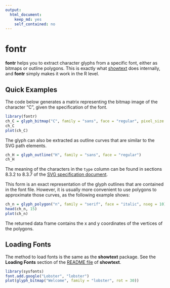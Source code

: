 ```yaml
---
output: 
  html_document: 
    keep_md: yes
    self_contained: no
---
```

# fontr

**fontr** helps you to extract character glyphs from a specific font, either as
bitmaps or outline polygons. This is exactly what
[showtext](https://github.com/yixuan/showtext) does internally, and **fontr**
simply makes it work in the R level.

## Quick Examples

The code below generates a matrix representing the bitmap image of the character
"C", given the specification of the font.

```r
library(fontr)
ch_C = glyph_bitmap("C", family = "sans", face = "regular", pixel_size = 20)
ch_C
plot(ch_C)
```

The glyph can also be extracted as outline curves that are similar to the SVG
path elements.

```r
ch_H = glyph_outline("H", family = "sans", face = "regular")
ch_H
```

The meaning of the characters in the `type` column can be found in sections
8.3.2 to 8.3.7 of the
[SVG specification document](http://www.w3.org/TR/SVG/paths.html).

This form is an exact representation of the glyph outlines that are contained
in the font file. However, it is usually more convenient to use polygons to
approximate those curves, as the following example shows:

```r
ch_n = glyph_polygon("n", family = "serif", face = "italic", nseg = 10)
head(ch_n, 15)
plot(ch_n)
```

The returned data frame contains the x and y coordinates of the vertices of
the polygons.

## Loading Fonts

The method to load fonts is the same as the **showtext** package. See the
**Loading Fonts** section of the [README file](https://github.com/yixuan/showtext)
of **showtext**.

```r
library(sysfonts)
font.add.google("Lobster", "lobster")
plot(glyph_bitmap("Welcome", family = "lobster", rot = 30))
```
